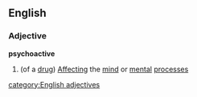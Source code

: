 ==English==
===Adjective===
'''psychoactive'''
#(of a [[drug]]) [[Affect]]ing the [[mind]] or [[mental]] [[process]]es
[[category:English adjectives]]